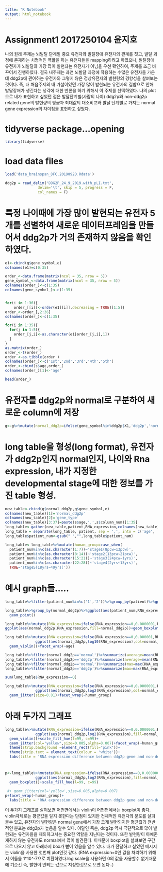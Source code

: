 ```yaml
---
title: "R Notebook"
output: html_notebook
---
```


# Assignment1 2017250104 윤지호 
나의 원래 주제는 뇌발달 단계별 중요 유전자와 발달장애 유전자의 관계를 짓고, 발달 과정에 존재하는 
치명적인 역할을 하는 유전자들을 mapping하려고 하였으나, 발달장애 유전자가 뇌발달의 가장 많이 발현되는
유전자가 아님을 우선 확인하여,  주제를 조금 바꾸어서 진행하였다.
결국 내주제는 과연 뇌발달 과정에 작용하는 수많은 유전자들 가운데 ddg2p에 관여하는 유전자와 그렇지 않은
정상유전자의 발현량의 경향성을 살펴보는 것이다. 즉, 내 처음주제의 내 가설이였던 가장 많이 발현되는 유전자의 결함으로 인해 발달장애가 생긴다는 생각에 대한 반론을 하기 위해서 이 주제를 선택하였다.
나의 plot으로 내가 표현하고 싶었던 점은 발달단계별(사람의 나이) ddg2p와 non-ddg2p related gene의 발현량의 평균과 최대값의 대소비교와 발달 단계별로 가지는 normal gene expression의 차이점을 표현하고 싶었다. 


# tidyverse package...opening 
```r
library(tidyverse)
```
# load data files
```r
load('data_brainspan_DFC.20190928.Rdata')

ddg2p = read_delim('DDG2P_24_9_2019.with_pLI.txt', 
               delim='\t', skip = 5, progress = F, 
               col_names = F)

```
# 특정 나이때에 가장 많이 발현되는 유전자 5개를 선별하여 새로운 데이터프레임을 만들어서 ddg2p가 거의 존재하지 않음을 확인하였다.
```r
e1<-cbind(g$gene_symbol,e)
colnames(e1)=c(0:35)

order_<-data.frame(matrix(ncol = 35, nrow = 5))
gene_symbol_<-data.frame(matrix(ncol = 35, nrow = 5))
colnames(order_)<-c(1:35)
colnames(gene_symbol_)<-c(1:35)


for(i in 1:36){
    order_[[i]]<-order(e1[[i]],decreasing = TRUE)[1:5]}
order_<-order_[,2:36]
colnames(order_)<-c(1:35)

for(i in 1:35){
  for(j in 1:5){
    order_[j,i]<-as.character(e1[order_[j,i],1])
  }
}
as.matrix(order_)
order_<-t(order_)
order_<-as.tibble(order_)
colnames(order_)<-c('1st','2nd','3rd','4th','5th')
order_<-cbind(s$age,order_)
colnames(order_)[1]<-'age'
```

```r
head(order_)
```
# 유전자를 ddg2p와 normal로 구분하여 새로운 column에 저장 
```r
g<-g%>%mutate(normal_ddg2p=ifelse(gene_symbol%in%ddg2p$X1,'ddg2p','normal'))
```
# long table을 형성(long format), 유전자가 ddg2p인지 normal인지, 나이와 Rna expression, 내가 지정한 developmental stage에 대한 정보를 가진 table 형성.
```r
new_table<-cbind(g$normal_ddg2p,g$gene_symbol,e)
colnames(new_table)[1]='normal_ddg2p'
colnames(new_table)[2]='gene_type'
colnames(new_table)[3:37]=paste(s$age,',',s$column_num)[1:35]
long_table<-gather(new_table,patient,RNA_expression,colnames(new_table)[3:37],factor_key = TRUE)
long_table = separate(long_table, patient, sep = ',', into = c('age', 'patient_num'), remove = F)
long_table$patient_num<-gsub(" ","",long_table$patient_num)

long_table<-long_table%>%mutate(human_group=case_when(
  patient_num%in%c(as.character(1:7))~'stage1(8pcw~13pcw)',
  patient_num%in%c(as.character(8:14))~'stage2(13pcw~21pcw)',
  patient_num%in%c(as.character(15:21))~'stage3(24pcw~1yrs)',
  patient_num%in%c(as.character(22:28))~'stage4(2yrs~13yrs)',
  TRUE~'stage5(18yrs~40yrs)'))
```

# 예시 graph들.....

```r
long_table%>%filter(patient_num%in%c('1','2'))%>%group_by(patient)%>%ggplot(aes(patient,RNA_expression,fill=normal_ddg2p))+geom_bar(stat='identity',position = position_dodge())
```

```r
long_table%>%group_by(normal_ddg2p)%>%ggplot(aes(patient_num,RNA_expression,col=normal_ddg2p))+
  geom_point()
```


```r
long_table%>%mutate(RNA_expression=ifelse(RNA_expression==0,0.0000001,RNA_expression))%>%
ggplot(aes(normal_ddg2p,RNA_expression,fill=normal_ddg2p))+geom_boxplot()+scale_y_log10()
```

```r
long_table%>%mutate(RNA_expression=ifelse(RNA_expression==0,0.000001,RNA_expression))%>%
              ggplot(aes(normal_ddg2p,log10(RNA_expression),col=normal_ddg2p))+
  geom_violin()+facet_wrap(~age) 

long_table%>%filter(normal_ddg2p=='normal')%>%summarize(average=mean(RNA_expression))%>%pull(average)
long_table%>%filter(normal_ddg2p=='ddg2p')%>%summarize(average=mean(RNA_expression))%>%pull(average)
long_table%>%filter(normal_ddg2p=='normal')%>%summarize(max=max(RNA_expression))%>%pull(max)
long_table%>%filter(normal_ddg2p=='ddg2p')%>%summarize(max=max(RNA_expression))%>%pull(max)

sum(long_table$RNA_expression==0)
```
```r
long_table%>%mutate(RNA_expression=ifelse(RNA_expression==0,0.0000001,RNA_expression))%>%
              ggplot(aes(normal_ddg2p,log2(RNA_expression),col=normal_ddg2p))+
  geom_jitter(size=0.01)+facet_wrap(~human_group) 
```
# 아래 두가지 그래프
```r
long_table%>%mutate(RNA_expression=ifelse(RNA_expression==0,0.0000001,RNA_expression))%>%
              ggplot(aes(normal_ddg2p,log2(RNA_expression),fill=normal_ddg2p))+
  geom_violin()+scale_fill_hue(l=99, c=99)+
  geom_jitter(col='yellow',size=0.005,alpha=0.007)+facet_wrap(~human_group)+theme_bw()+
  theme(strip.background =element_rect(fill="pink"))+
  theme(strip.text = element_text(colour = 'white'))+
  labs(title = 'RNA expression difference between ddg2p gene and non-ddg2p ordered by ages',x='',y='RNA expression in log2 scale')
```
#
```r
p<-long_table%>%mutate(RNA_expression=ifelse(RNA_expression==0,0.0000001,RNA_expression))%>%
              ggplot(aes(normal_ddg2p,log2(RNA_expression),fill=normal_ddg2p))+
  geom_boxplot()+scale_fill_hue(l=99, c=99)
```
```r
 #+ geom_jitter(col='yellow',size=0.005,alpha=0.007)
p+facet_wrap(~human_group)+
  labs(title = 'RNA expression difference between ddg2p gene and non-ddg2p ordered by ages',x='',y='RNA expression in log2 scale')
```
이 두가지 그래프를 살펴보면 어떤면에서는 violin이 어떤면에서는 boxplot이 좋다. violin자체로는 평균값을 알지 못한다는 단점이 있지만 전체적인 유전자의 분포를 살펴볼수 있고, 유전자의 발현량은 normal gene에서 가장 크게 발현되지만 평균값과 전반적인 분포는 ddg2p가 높음을 알수 있다. 이말인 즉슨, ddg2p 역시 극단적으로 많이 발현되는 유전자들을 제외하고서는 중요한 역할을 지닌다는 것이다. 또한 발현량이 아예존재하지 않는 유전자도 normal에서 많이 발견된다. 이때문에 boxplot을 살펴보면 구간으로 나오지 않고 아래까지 box가 뻗어 있음을 알수 있다. 내가 전달하고 싶었던 메시지는 violin을 사용한 첫번째 plot인것 같다. 
(RNA expression=0인 값을 처리하기 위해서 이들을 1*10^-7으로 치환하였다.log scale을 사용하면 0의 값을 사용할수 없기때문에 기준선 즉, 발현이 안되는 값으로 지정한것으로 보면 된다..)



